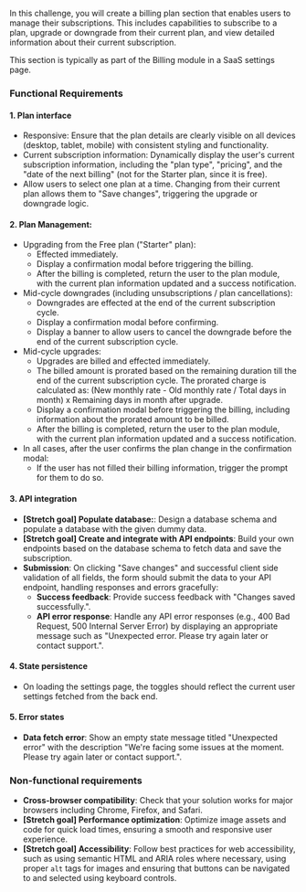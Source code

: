In this challenge, you will create a billing plan section that enables users to manage their subscriptions. This includes capabilities to subscribe to a plan, upgrade or downgrade from their current plan, and view detailed information about their current subscription.

This section is typically as part of the Billing module in a SaaS settings page.

### Functional Requirements

#### 1. Plan interface

- Responsive: Ensure that the plan details are clearly visible on all devices (desktop, tablet, mobile) with consistent styling and functionality.
- Current subscription information: Dynamically display the user's current subscription information, including the "plan type", "pricing", and the "date of the next billing" (not for the Starter plan, since it is free).
- Allow users to select one plan at a time. Changing from their current plan allows them to "Save changes", triggering the upgrade or downgrade logic.

#### 2. Plan Management:

- Upgrading from the Free plan ("Starter" plan):
  - Effected immediately.
  - Display a confirmation modal before triggering the billing.
  - After the billing is completed, return the user to the plan module, with the current plan information updated and a success notification.
- Mid-cycle downgrades (including unsubscriptions / plan cancellations):
  - Downgrades are effected at the end of the current subscription cycle.
  - Display a confirmation modal before confirming.
  - Display a banner to allow users to cancel the downgrade before the end of the current subscription cycle.
- Mid-cycle upgrades:
  - Upgrades are billed and effected immediately.
  - The billed amount is prorated based on the remaining duration till the end of the current subscription cycle. The prorated charge is calculated as: (New monthly rate - Old monthly rate / Total days in month) x Remaining days in month after upgrade.
  - Display a confirmation modal before triggering the billing, including information about the prorated amount to be billed.
  - After the billing is completed, return the user to the plan module, with the current plan information updated and a success notification.
- In all cases, after the user confirms the plan change in the confirmation modal:
  - If the user has not filled their billing information, trigger the prompt for them to do so.

#### 3. API integration

- **[Stretch goal] Populate database:**: Design a database schema and populate a database with the given dummy data.
- **[Stretch goal] Create and integrate with API endpoints**: Build your own endpoints based on the database schema to fetch data and save the subscription.
- **Submission**: On clicking "Save changes" and successful client side validation of all fields, the form should submit the data to your API endpoint, handling responses and errors gracefully:
  - **Success feedback**: Provide success feedback with "Changes saved successfully.".
  - **API error response**: Handle any API error responses (e.g., 400 Bad Request, 500 Internal Server Error) by displaying an appropriate message such as "Unexpected error. Please try again later or contact support.".

#### 4. State persistence

- On loading the settings page, the toggles should reflect the current user settings fetched from the back end.

#### 5. Error states

- **Data fetch error**: Show an empty state message titled "Unexpected error" with the description "We're facing some issues at the moment. Please try again later or contact support.".

### Non-functional requirements

- **Cross-browser compatibility**: Check that your solution works for major browsers including Chrome, Firefox, and Safari.
- **[Stretch goal] Performance optimization**: Optimize image assets and code for quick load times, ensuring a smooth and responsive user experience.
- **[Stretch goal] Accessibility**: Follow best practices for web accessibility, such as using semantic HTML and ARIA roles where necessary, using proper `alt` tags for images and ensuring that buttons can be navigated to and selected using keyboard controls.
